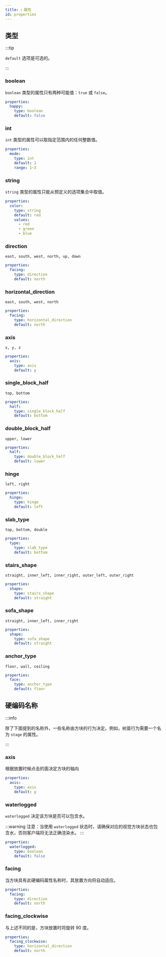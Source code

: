 ```yaml
---
title: ℹ️ 属性
id: properties
---
```


## 类型

:::tip

`default` 选项是可选的。

:::

### boolean

`boolean` 类型的属性只有两种可能值：`true` 或 `false`。

```yaml
properties:
  happy:
    type: boolean
    default: false
```

### int

`int` 类型的属性可以取指定范围内的任何整数值。

```yaml
properties:
  mode:
    type: int
    default: 1
    range: 1~3
```

### string

`string` 类型的属性只能从预定义的选项集合中取值。

```yaml
properties:
  color:
    type: string
    default: red
    values:
      - red
      - green
      - blue
```

### direction

`east, south, west, north, up, down`

```yaml
properties:
  facing:
    type: direction
    default: north
```

### horizontal\_direction

`east, south, west, north`

```yaml
properties:
  facing:
    type: horizontal_direction
    default: north
```

### axis

`x, y, z`

```yaml
properties:
  axis:
    type: axis
    default: y
```

### single\_block\_half

`top, bottom`

```yaml
properties:
  half:
    type: single_block_half
    default: bottom
```

### double\_block\_half

`upper, lower`

```yaml
properties:
  half:
    type: double_block_half
    default: lower
```

### hinge

`left, right`

```yaml
properties:
  hinge:
    type: hinge
    default: left
```


### slab\_type

`top, bottom, double`

```yaml
properties:
  type:
    type: slab_type
    default: bottom
```

### stairs\_shape

`straight, inner_left, inner_right, outer_left, outer_right`

```yaml
properties:
  shape:
    type: stairs_shape
    default: straight
```

### sofa\_shape

`straight, inner_left, inner_right`

```yaml
properties:
  shape:
    type: sofa_shape
    default: straight
```

### anchor\_type

`floor, wall, ceiling`

```yaml
properties:
  face:
    type: anchor_type
    default: floor
```

## 硬编码名称

:::info

除了下面提到的名称外，一些名称由方块的行为决定。例如，树苗行为需要一个名为 `stage` 的属性。

:::

### axis

根据放置时候点击的面决定方块的轴向

```yaml
properties:
  axis:
    type: axis
    default: y
```

### waterlogged

`waterlogged` 决定该方块是否可以包含水。

:::warning
注意：当使用 `waterlogged` 状态时，请确保对应的视觉方块状态也包含水，否则客户端将无法正确渲染水。
:::

```yaml
properties:
  waterlogged:
    type: boolean
    default: false
```

### facing

当方块具有此硬编码属性名称时，其放置方向将自动适应。

```yaml
properties:
  facing:
    type: direction
    default: north
```

### facing\_clockwise

与上述不同的是，方块放置时将旋转 90 度。

```yaml
properties:
  facing_clockwise:
    type: horizontal_direction
    default: north
```
